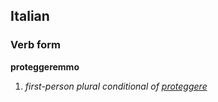 ==Italian==
===Verb form===
'''proteggeremmo'''

# ''first-person plural conditional of [[proteggere]]''